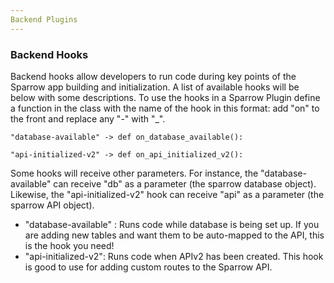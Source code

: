 ```yaml
---
Backend Plugins
---
```



### Backend Hooks

Backend hooks allow developers to run code during key points of the Sparrow app building and initialization. A list of available hooks will be below with some descriptions. To use the hooks in a Sparrow Plugin define a function in the class with the name of the hook in this format: add "on" to the front and replace any "-" with "\_".

```text
"database-available" -> def on_database_available():

"api-initialized-v2" -> def on_api_initialized_v2():
```

Some hooks will receive other parameters. For instance, the "database-available" can receive "db" as a parameter \(the sparrow database object\). Likewise, the "api-initialized-v2" hook can receive "api" as a parameter \(the sparrow API object\).

- "database-available" : Runs code while database is being set up. If you are adding new tables and want them to be auto-mapped to the API, this is the hook you need!
- "api-initialized-v2": Runs code when APIv2 has been created. This hook is good to use for adding custom routes to the Sparrow API.

